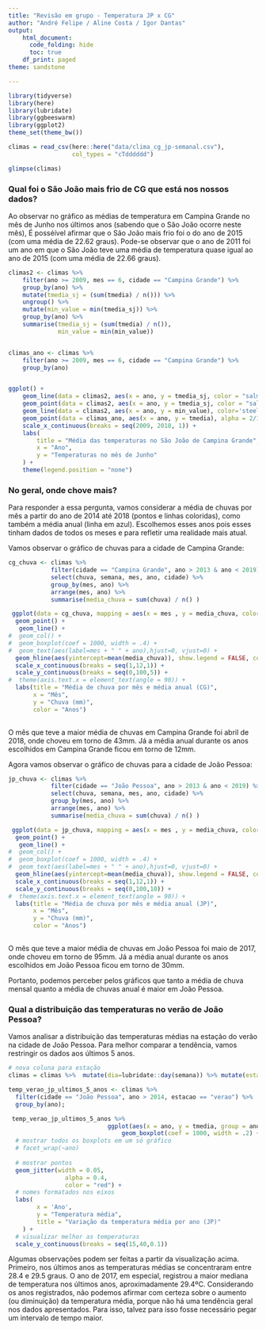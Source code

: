 ```yaml
---
title: "Revisão em grupo - Temperatura JP x CG"
author: "André Felipe / Aline Costa / Igor Dantas"
output:
    html_document:
      code_folding: hide
      toc: true
    df_print: paged
theme: sandstone

---
```


```r
library(tidyverse)
library(here)
library(lubridate)
library(ggbeeswarm)
library(ggplot2)
theme_set(theme_bw())
```

```r
climas = read_csv(here::here("data/clima_cg_jp-semanal.csv"), 
                  col_types = "cTdddddd")

glimpse(climas)
```

### Qual foi o São João mais frio de CG que está nos nossos dados?

Ao observar no gráfico as médias de temperatura em Campina Grande no mês de Junho nos últimos anos (sabendo que o São João ocorre neste mês), É posséível afirmar que o São João mais frio foi o do ano de 2015 (com uma média de 22.62 graus). Pode-se observar que o ano de 2011 foi um ano em que o São João teve uma média de temperatura quase igual ao ano de 2015 (com uma média de 22.66 graus).

```r

climas2 <- climas %>%
    filter(ano >= 2009, mes == 6, cidade == "Campina Grande") %>%
    group_by(ano) %>%
    mutate(tmedia_sj = (sum(tmedia) / n())) %>% 
    ungroup() %>% 
    mutate(min_value = min(tmedia_sj)) %>% 
    group_by(ano) %>%
    summarise(tmedia_sj = (sum(tmedia) / n()),
              min_value = min(min_value))


climas_ano <- climas %>%
    filter(ano >= 2009, mes == 6, cidade == "Campina Grande") %>%
    group_by(ano)


ggplot() +
    geom_line(data = climas2, aes(x = ano, y = tmedia_sj, color = "salmon"), size = 1) +
    geom_point(data = climas2, aes(x = ano, y = tmedia_sj, color = "salmon")) +
    geom_line(data = climas2, aes(x = ano, y = min_value), color='steelblue', size=0.5) +
    geom_point(data = climas_ano, aes(x = ano, y = tmedia), alpha = 2/10) +
    scale_x_continuous(breaks = seq(2009, 2018, 1)) +
    labs(
        title = "Média das temperaturas no São João de Campina Grande",
        x = "Ano",
        y = "Temperaturas no mês de Junho"
    ) +
    theme(legend.position = "none")

```

### No geral, onde chove mais?

Para responder a essa pergunta, vamos considerar a média de chuvas por mês a partir do ano de 2014 até 2018 (pontos e linhas coloridas), como também a média anual (linha em azul). Escolhemos esses anos pois esses tinham dados de todos os meses e para refletir uma realidade mais atual.

Vamos observar o gráfico de chuvas para a cidade de Campina Grande:

```r

cg_chuva <- climas %>%
            filter(cidade == "Campina Grande", ano > 2013 & ano < 2019) %>%
            select(chuva, semana, mes, ano, cidade) %>%
            group_by(mes, ano) %>%
            arrange(mes, ano) %>%
            summarise(media_chuva = sum(chuva) / n() )

 ggplot(data = cg_chuva, mapping = aes(x = mes , y = media_chuva, color = as.factor(ano) )) + 
  geom_point() +
   geom_line() +
#  geom_col() +
#  geom_boxplot(coef = 1000, width = .4) +
#  geom_text(aes(label=mes + " " + ano),hjust=0, vjust=0) +
  geom_hline(aes(yintercept=mean(media_chuva)), show.legend = FALSE, color = "blue") +
  scale_x_continuous(breaks = seq(1,12,1)) +
  scale_y_continuous(breaks = seq(0,100,5)) +
#  theme(axis.text.x = element_text(angle = 90)) +
  labs(title = "Média de chuva por mês e média anual (CG)",
       x = "Mês", 
       y = "Chuva (mm)",
       color = "Anos")
  
```


O mês que teve a maior média de chuvas em Campina Grande foi abril de 2018, onde choveu em torno de 43mm. Já a média anual durante os anos escolhidos em Campina Grande ficou em torno de 12mm.

Agora vamos observar o gráfico de chuvas para a cidade de João Pessoa:


```r

jp_chuva <- climas %>%
            filter(cidade == "João Pessoa", ano > 2013 & ano < 2019) %>%
            select(chuva, semana, mes, ano, cidade) %>%
            group_by(mes, ano) %>%
            arrange(mes, ano) %>%
            summarise(media_chuva = sum(chuva) / n() )

 ggplot(data = jp_chuva, mapping = aes(x = mes , y = media_chuva, color = as.factor(ano) )) + 
  geom_point() +
   geom_line() +
#  geom_col() +
#  geom_boxplot(coef = 1000, width = .4) +
#  geom_text(aes(label=mes + " " + ano),hjust=0, vjust=0) +
  geom_hline(aes(yintercept=mean(media_chuva)), show.legend = FALSE, color = "blue") +
  scale_x_continuous(breaks = seq(1,12,1)) +
  scale_y_continuous(breaks = seq(0,100,10)) +
#  theme(axis.text.x = element_text(angle = 90)) +
  labs(title = "Média de chuva por mês e média anual (JP)",
       x = "Mês", 
       y = "Chuva (mm)",
       color = "Anos")
  
```

O mês que teve a maior média de chuvas em João Pessoa foi maio de 2017, onde choveu em torno de 95mm. Já a média anual durante os anos escolhidos em João Pessoa ficou em torno de 30mm.

Portanto, podemos perceber pelos gráficos que tanto a média de chuva mensal quanto a média de chuvas anual é maior em João Pessoa.


### Qual a distribuição das temperaturas no verão de João Pessoa?

Vamos analisar a distribuição das temperaturas médias na estação do verão na cidade de João Pessoa. Para melhor comparar a tendência, vamos restringir os dados aos últimos 5 anos. 

```r
# nova coluna para estação
climas = climas %>%  mutate(dia=lubridate::day(semana)) %>% mutate(estacao = if_else(mes>=4 & mes <=6, "outono", if_else(mes>=7 & mes <=9,  "inverno", if_else(mes>=9 & mes <=11,  "primavera", if_else(mes==12 | mes <=3,  "verao", "NA") ) ) ) )

temp_verao_jp_ultimos_5_anos <- climas %>%
  filter(cidade == "João Pessoa", ano > 2014, estacao == "verao") %>%
  group_by(ano);

 temp_verao_jp_ultimos_5_anos %>% 
                            ggplot(aes(x = ano, y = tmedia, group = ano)) + 
                                geom_boxplot(coef = 1000, width = .2) + 
  # mostrar todos os boxplots em um só gráfico
  # facet_wrap(~ano)
  
  # mostrar pontos
  geom_jitter(width = 0.05,
                alpha = 0.4,
                color = "red") + 
  # nomes formatados nos eixos
  labs(
        x = 'Ano',
        y = "Temperatura média",
        title = "Variação da temperatura média por ano (JP)"
    ) + 
  # visualizar melhor as temperaturas
  scale_y_continuous(breaks = seq(15,40,0.1))

```


Algumas observações podem ser feitas a partir da visualização acima. Primeiro, nos últimos anos as temperaturas médias se concentraram entre 28.4 e 29.5 graus. O ano de 2017, em especial, registrou a maior mediana de temperatura nos últimos anos, aproximadamente 29.4ºC. 
Considerando os anos registrados, não podemos afirmar com certeza sobre o aumento (ou diminuição) da temperatura média, porque não há uma tendência geral nos dados apresentados. Para isso, talvez para isso fosse necessário pegar um intervalo de tempo maior.

